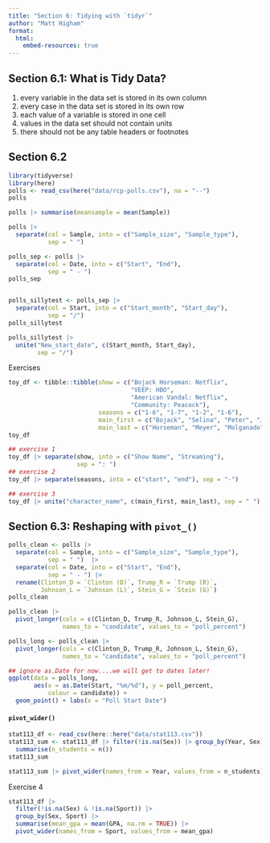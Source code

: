 ```yaml
---
title: "Section 6: Tidying with `tidyr`"
author: "Matt Higham"
format: 
  html:
    embed-resources: true
---
```


## Section 6.1: What is Tidy Data?

1. every variable in the data set is stored in its own column
2. every case in the data set is stored in its own row
3. each value of a variable is stored in one cell
4. values in the data set should not contain units
5. there should not be any table headers or footnotes

## Section 6.2

```r
library(tidyverse)
library(here)
polls <- read_csv(here("data/rcp-polls.csv"), na = "--")
polls

polls |> summarise(meansample = mean(Sample))

polls |>
  separate(col = Sample, into = c("Sample_size", "Sample_type"), 
           sep = " ")

polls_sep <- polls |>
  separate(col = Date, into = c("Start", "End"),
           sep = " - ")
polls_sep


polls_sillytest <- polls_sep |>
  separate(col = Start, into = c("Start_month", "Start_day"), 
           sep = "/")
polls_sillytest

polls_sillytest |>
  unite("New_start_date", c(Start_month, Start_day),
        sep = "/")
```

Exercises

```r
toy_df <- tibble::tibble(show = c("Bojack Horseman: Netflix",
                                  "VEEP: HBO",
                                  "American Vandal: Netflix",
                                  "Community: Peacock"),
                         seasons = c("1-6", "1-7", "1-2", "1-6"),
                         main_first = c("Bojack", "Selina", "Peter", "Jeff"),
                         main_last = c("Horseman", "Meyer", "Molganado", "Winger"))
toy_df

## exercise 1
toy_df |> separate(show, into = c("Show Name", "Streaming"),
                   sep = ": ")
## exercise 2
toy_df |> separate(seasons, into = c("start", "end"), sep = "-")

## exercise 3
toy_df |> unite("character_name", c(main_first, main_last), sep = " ")
```

## Section 6.3: Reshaping with `pivot_()`

```r
polls_clean <- polls |>
  separate(col = Sample, into = c("Sample_size", "Sample_type"), 
           sep = " ")  |>
  separate(col = Date, into = c("Start", "End"),
           sep = " - ") |> 
  rename(Clinton_D = `Clinton (D)`, Trump_R = `Trump (R)`,
         Johnson_L = `Johnson (L)`, Stein_G = `Stein (G)`)
polls_clean

polls_clean |>
  pivot_longer(cols = c(Clinton_D, Trump_R, Johnson_L, Stein_G),
               names_to = "candidate", values_to = "poll_percent") 

polls_long <- polls_clean |>
  pivot_longer(cols = c(Clinton_D, Trump_R, Johnson_L, Stein_G),
               names_to = "candidate", values_to = "poll_percent")

## ignore as.Date for now....we will get to dates later!
ggplot(data = polls_long,
       aes(x = as.Date(Start, "%m/%d"), y = poll_percent,
           colour = candidate)) +
  geom_point() + labs(x = "Poll Start Date")
```

#### `pivot_wider()`

```r
stat113_df <- read_csv(here::here("data/stat113.csv"))
stat113_sum <- stat113_df |> filter(!is.na(Sex)) |> group_by(Year, Sex) |>
  summarise(n_students = n())
stat113_sum

stat113_sum |> pivot_wider(names_from = Year, values_from = n_students)

```

Exercise 4

```r
stat113_df |> 
  filter(!is.na(Sex) & !is.na(Sport)) |>
  group_by(Sex, Sport) |>
  summarise(mean_gpa = mean(GPA, na.rm = TRUE)) |>
  pivot_wider(names_from = Sport, values_from = mean_gpa)
```